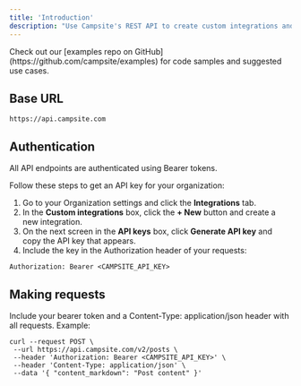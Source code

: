 ```yaml
---
title: 'Introduction'
description: "Use Campsite's REST API to create custom integrations and scripts that interact with Campsite."
---
```


<Info>
  Check out our [examples repo on GitHub](https://github.com/campsite/examples) for code samples and suggested use
  cases.
</Info>

## Base URL

```
https://api.campsite.com
```

## Authentication

All API endpoints are authenticated using Bearer tokens.

Follow these steps to get an API key for your organization:

1. Go to your Organization settings and click the **Integrations** tab.
2. In the **Custom integrations** box, click the **+ New** button and create a new integration.
3. On the next screen in the **API keys** box, click **Generate API key** and copy the API key that appears.
4. Include the key in the Authorization header of your requests:

```
Authorization: Bearer <CAMPSITE_API_KEY>
```

## Making requests

Include your bearer token and a Content-Type: application/json header with all requests. Example:

```
curl --request POST \
 --url https://api.campsite.com/v2/posts \
 --header 'Authorization: Bearer <CAMPSITE_API_KEY>' \
 --header 'Content-Type: application/json' \
 --data '{ "content_markdown": "Post content" }'
```
